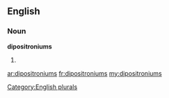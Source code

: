 ==English==

===Noun===
'''dipositroniums'''

# {{plural of|[[dipositronium]]}}

[[Category:English plurals]]

[[ar:dipositroniums]]
[[fr:dipositroniums]]
[[my:dipositroniums]]